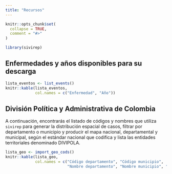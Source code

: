 ```yaml
---
title: "Recursos"
---
```


```r
knitr::opts_chunk$set(
  collapse = TRUE,
  comment = "#>"
)
```

```r
library(sivirep)
```

## Enfermedades y años disponibles para su descarga

```r
lista_eventos <- list_events()
knitr::kable(lista_eventos,
             col.names = c("Enfermedad", "Año"))
```

## División Política y Administrativa de Colombia

A continuación, encontrarás el listado de códigos y nombres que utiliza `sivirep` para generar la distribución espacial de casos, filtrar por departamento o municipio y producir el mapa nacional, departamental y municipal, según el estándar nacional que codifica y lista las entidades territoriales denominado DIVIPOLA.

```r
lista_geo <- import_geo_cods()
knitr::kable(lista_geo,
             col.names = c("Código departamento", "Código municipio",
                           "Nombre departamento", "Nombre municipio", "Tipo"))
```


